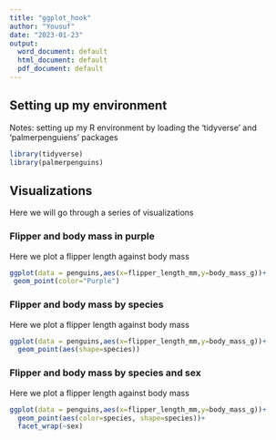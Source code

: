 ---
title: "ggplot_hook"
author: "Yousuf"
date: "2023-01-23"
output:
  word_document: default
  html_document: default
  pdf_document: default
---

## Setting up my environment

Notes: setting up my R environment by loading the 'tidyverse' and 'palmerpenguiens' packages

```{r loading packages}
library(tidyverse)
library(palmerpenguins)

```
## Visualizations
Here we will go through a series of visualizations
 
### Flipper and body mass in purple
Here we plot a flipper length against body mass

```{r visualize filpper length and body mass in purple, warning=FALSE}
ggplot(data = penguins,aes(x=flipper_length_mm,y=body_mass_g))+
 geom_point(color="Purple")
```


### Flipper and body mass by species
Here we plot a flipper length against body mass
```{r species, warning=FALSE}
ggplot(data = penguins,aes(x=flipper_length_mm,y=body_mass_g))+
  geom_point(aes(shape=species))

```

### Flipper and body mass by species and sex
Here we plot a flipper length against body mass

```{r species and sex, warning=FALSE}
ggplot(data = penguins,aes(x=flipper_length_mm,y=body_mass_g))+ 
  geom_point(aes(color=species, shape=species))+
  facet_wrap(~sex)
```

